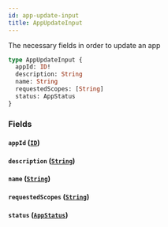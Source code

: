 ```yaml
---
id: app-update-input
title: AppUpdateInput
---
```


The necessary fields in order to update an app

```graphql
type AppUpdateInput {
  appId: ID!
  description: String
  name: String
  requestedScopes: [String]
  status: AppStatus
}
```

### Fields

#### `appId` ([`ID`](/developers/shared-apis/adminidentity-api/graphql/reference/scalars/id))

#### `description` ([`String`](/developers/shared-apis/adminidentity-api/graphql/reference/scalars/string))

#### `name` ([`String`](/developers/shared-apis/adminidentity-api/graphql/reference/scalars/string))

#### `requestedScopes` ([`String`](/developers/shared-apis/adminidentity-api/graphql/reference/scalars/string))

#### `status` ([`AppStatus`](/developers/shared-apis/adminidentity-api/graphql/reference/enums/app-status))
